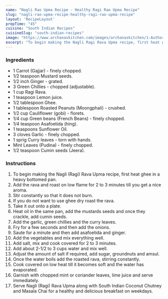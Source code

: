 ---
name: "Nagli Rao Upma Recipe - Healthy Ragi Rao Upma Recipe"
slug: "nagli-rao-upma-recipe-healthy-ragi-rao-upma-recipe"
layout: 'RecipeLayout'
prepTime: "45"
cuisine: "South Indian Recipes"
cuisineSlug: "south-indian-recipes"
image: "https://www.archanaskitchen.com/images/archanaskitchen/1-Author/Madhuli_Ajay/Nagli_Ragi_rava_Upma.jpg"
excerpt: "To begin making the Nagli Ragi Rava Upma recipe, first heat ghee in a heavy bottomed pan"
---

### Ingredients

- 1 Carrot (Gajjar) - finely chopped.
- 1/2 teaspoon Mustard seeds.
- 1/2 inch Ginger - grated.
- 3 Green Chillies - chopped (adjustable).
- 1 cup Ragi Rava.
- 1 teaspoon Lemon juice.
- 1/2 tablespoon Ghee.
- 1 tablespoon Roasted Peanuts (Moongphali) - crushed.
- 1/2 cup Cauliflower (gobi) - florets.
- 1/4 cup Green beans (French Beans) - finely chopped.
- 1/4 teaspoon Asafoetida (hing).
- 1 teaspoons Sunflower Oil.
- 3 cloves Garlic - finely chopped.
- 1 sprig Curry leaves - torn with hands.
- Mint Leaves (Pudina) - finely chopped.
- 1/2 teaspoon Cumin seeds (Jeera).

### Instructions

1. To begin making the Nagli (Ragi) Rava Upma recipe, first heat ghee in a heavy bottomed pan.
1. Add the rava and roast on low flame for 2 to 3 minutes till you get a nice aroma.
1. Stir constantly so that it does not burn.
1. If you do not want to use ghee dry roast the rava.
1. Take it out onto a plate.
1. Heat oil in the same pan, add the mustards seeds and once they crackle, add cumin seeds.
1. Add the garlic, green chillies and the curry leaves.
1. Fry for a few seconds and then add the onions.
1. Saute for a minute and then add asafoetida and ginger.
1. Add the vegetables and mix everything well.
1. Add salt, mix and cook covered for 2 to 3 minutes.
1. Add about 2-1/2 to 3 cups water and mix well.
1. Adjust the amount of salt if required, add sugar, groundnuts and amsul.
1. Once the water boils add the roasted rava, stirring constantly.
1. Cook covered on low heat till it becomes soft and the water has evaporated.
1. Garnish with chopped mint or coriander leaves, lime juice and serve immediately.
1. Serve Nagli (Ragi) Rava Upma along with South Indian Coconut Chutney and Masala Chai for a healthy and delicious breakfast on weekdays.
